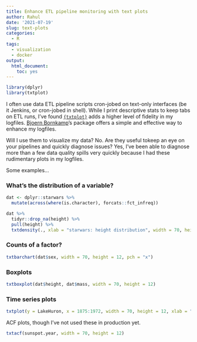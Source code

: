 ```yaml
---
title: Enhance ETL pipeline monitoring with text plots
author: Rahul
date: '2021-07-19'
slug: text-plots
categories:
  - R
tags:
  - visualization
  - docker
output: 
  html_document: 
    toc: yes
---
```


```r
library(dplyr)
library(txtplot)
```

I often use data ETL pipeline scripts cron-jobed on text-only interfaces (be it Jenkins, or cron-jobed in shell). While I print  descriptive stats to keep tabs on ETL runs, I've found [`{txtplot}`](https://cran.r-project.org/web/packages/txtplot/index.html) adds a higher level of fidelity in my logfiles. [Bjoern Bornkamp](https://www.rdocumentation.org/collaborators/name/Bjoern%20Bornkamp)'s package offers a simple and effective way to enhance my logfiles. 

Will I use them to visualize my data? No. Are they useful tokeep an eye on your pipelines and quickly diagnose issues? Yes, I've been able to diagnose more than a few data quality spills very quickly because I had these rudimentary plots in my logfiles.

Some examples...

### What's the distribution of a variable?

```r
dat <- dplyr::starwars %>% 
  mutate(across(where(is.character), forcats::fct_infreq))

dat %>%
  tidyr::drop_na(height) %>% 
  pull(height) %>% 
  txtdensity(., xlab = "starwars: height distribution", width = 70, height = 12, pch = "o")
```

### Counts of a factor?

```r
txtbarchart(dat$sex, width = 70, height = 12, pch = "x")
```

### Boxplots

```r
txtboxplot(dat$height, dat$mass, width = 70, height = 12)
```

### Time series plots

```r
txtplot(y = LakeHuron, x = 1875:1972, width = 70, height = 12, xlab = "year", ylab = "level")
```

ACF plots, though I've not used these in production yet.

```r
txtacf(sunspot.year, width = 70, height = 12)
```

